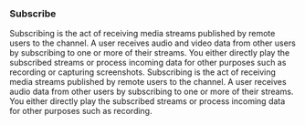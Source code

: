 ### Subscribe

<ProductWrapper notAllowed="voice-calling">
Subscribing is the act of receiving media streams published by remote users to the channel. A user receives audio and video data from other users by subscribing to one or more of their streams. You either directly play the subscribed streams or process incoming data for other purposes such as recording or capturing screenshots.
</ProductWrapper>

<ProductWrapper product="voice-calling">
Subscribing is the act of receiving media streams published by remote users to the channel. A user receives audio data from other users by subscribing to one or more of their streams. You either directly play the subscribed streams or process incoming data for other purposes such as recording.
</ProductWrapper>
